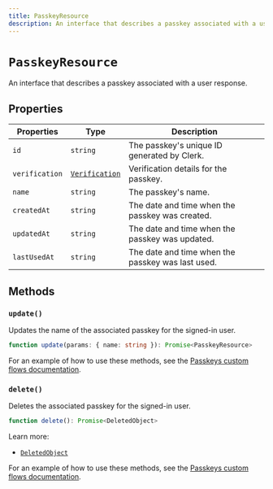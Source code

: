 ```yaml
---
title: PasskeyResource
description: An interface that describes a passkey associated with a user response.
---
```


# `PasskeyResource`

An interface that describes a passkey associated with a user response.

## Properties

| Properties | Type | Description |
| - | - | - |
| `id` | `string` | The passkey's unique ID generated by Clerk. |
| `verification` | [`Verification`](/docs/references/javascript/types/verification#verification) | Verification details for the passkey. |
| `name` | `string` | The passkey's name. |
| `createdAt` | `string` | The date and time when the passkey was created. |
| `updatedAt` | `string` | The date and time when the passkey was updated. |
| `lastUsedAt` | `string` | The date and time when the passkey was last used. |

## Methods

### `update()`

Updates the name of the associated passkey for the signed-in user.

```ts
function update(params: { name: string }): Promise<PasskeyResource>
```

For an example of how to use these methods, see the [Passkeys custom flows documentation](/docs/custom-flows/passkeys#rename-user-passkeys).

### `delete()`

Deletes the associated passkey for the signed-in user.

```ts {{ prettier: false }}
function delete(): Promise<DeletedObject>
```

Learn more:

- [`DeletedObject`](/docs/references/javascript/types/deleted-object)

For an example of how to use these methods, see the [Passkeys custom flows documentation](/docs/custom-flows/passkeys#delete-user-passkeys).
